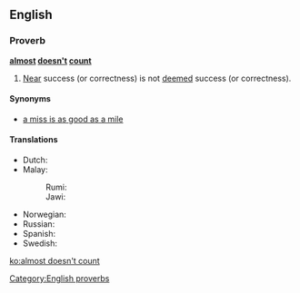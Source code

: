 ==English==

===Proverb===
'''[[almost]] [[doesn't]] [[count]]'''
# [[near|Near]] success (or correctness) is not [[deem]]ed success (or correctness).
====Synonyms====
* [[a miss is as good as a mile]]

====Translations====
{{trans-top|Near success (or correctness) is not deemed success (or correctness)}}
* Dutch: {{t|nl|bijna telt niet}}
* Malay:
*: Rumi: {{t|ms|dekat tak tercapai, jauh tak berantara}}
*: Jawi: {{t|ms|دکت تق ترچاڤاي, جاءوه تق برانتارا|sc=Arab}}
{{trans-mid}}
* Norwegian: {{t|no|nesten holder ikke}}
* Russian: {{t|ru|почти не считается}}
* Spanish: {{t|es|Los casis no cuentan}}
* Swedish: {{t+|sv|nära skjuter ingen hare}}
{{trans-bottom}}

[[Category:English proverbs]]

[[ko:almost doesn't count]]